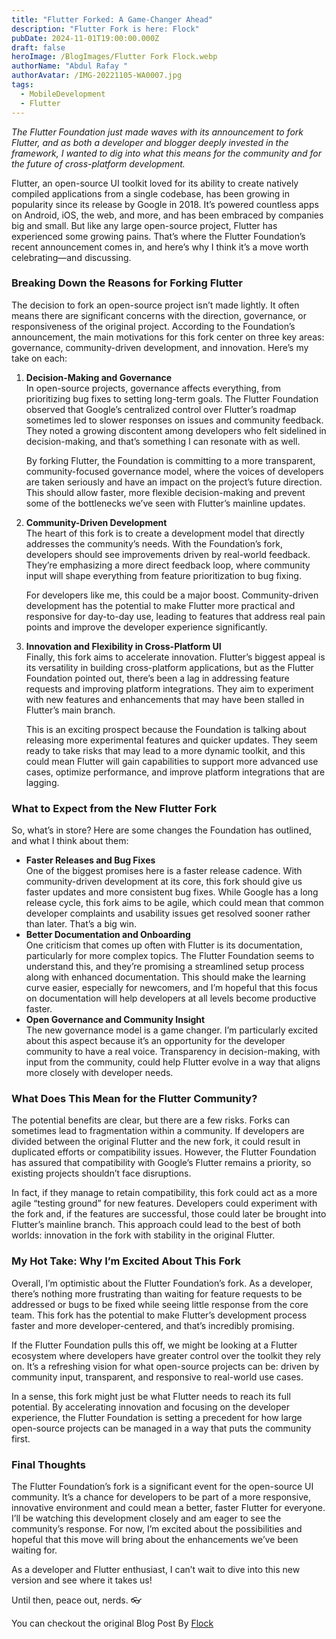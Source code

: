 ```yaml
---
title: "Flutter Forked: A Game-Changer Ahead"
description: "Flutter Fork is here: Flock"
pubDate: 2024-11-01T19:00:00.000Z
draft: false
heroImage: /BlogImages/Flutter Fork Flock.webp
authorName: "Abdul Rafay "
authorAvatar: /IMG-20221105-WA0007.jpg
tags:
  - MobileDevelopment
  - Flutter
---
```


_The Flutter Foundation just made waves with its announcement to fork Flutter, and as both a developer and blogger deeply invested in the framework, I wanted to dig into what this means for the community and for the future of cross-platform development._

Flutter, an open-source UI toolkit loved for its ability to create natively compiled applications from a single codebase, has been growing in popularity since its release by Google in 2018. It’s powered countless apps on Android, iOS, the web, and more, and has been embraced by companies big and small. But like any large open-source project, Flutter has experienced some growing pains. That’s where the Flutter Foundation’s recent announcement comes in, and here’s why I think it’s a move worth celebrating—and discussing.

### Breaking Down the Reasons for Forking Flutter

The decision to fork an open-source project isn’t made lightly. It often means there are significant concerns with the direction, governance, or responsiveness of the original project. According to the Foundation’s announcement, the main motivations for this fork center on three key areas: governance, community-driven development, and innovation. Here’s my take on each:

1. **Decision-Making and Governance**\
   In open-source projects, governance affects everything, from prioritizing bug fixes to setting long-term goals. The Flutter Foundation observed that Google’s centralized control over Flutter’s roadmap sometimes led to slower responses on issues and community feedback. They noted a growing discontent among developers who felt sidelined in decision-making, and that’s something I can resonate with as well.

   By forking Flutter, the Foundation is committing to a more transparent, community-focused governance model, where the voices of developers are taken seriously and have an impact on the project’s future direction. This should allow faster, more flexible decision-making and prevent some of the bottlenecks we’ve seen with Flutter’s mainline updates.

2. **Community-Driven Development**\
   The heart of this fork is to create a development model that directly addresses the community’s needs. With the Foundation’s fork, developers should see improvements driven by real-world feedback. They’re emphasizing a more direct feedback loop, where community input will shape everything from feature prioritization to bug fixing.

   For developers like me, this could be a major boost. Community-driven development has the potential to make Flutter more practical and responsive for day-to-day use, leading to features that address real pain points and improve the developer experience significantly.

3. **Innovation and Flexibility in Cross-Platform UI**\
   Finally, this fork aims to accelerate innovation. Flutter’s biggest appeal is its versatility in building cross-platform applications, but as the Flutter Foundation pointed out, there’s been a lag in addressing feature requests and improving platform integrations. They aim to experiment with new features and enhancements that may have been stalled in Flutter’s main branch.

   This is an exciting prospect because the Foundation is talking about releasing more experimental features and quicker updates. They seem ready to take risks that may lead to a more dynamic toolkit, and this could mean Flutter will gain capabilities to support more advanced use cases, optimize performance, and improve platform integrations that are lagging.

### What to Expect from the New Flutter Fork

So, what’s in store? Here are some changes the Foundation has outlined, and what I think about them:

- **Faster Releases and Bug Fixes**\
  One of the biggest promises here is a faster release cadence. With community-driven development at its core, this fork should give us faster updates and more consistent bug fixes. While Google has a long release cycle, this fork aims to be agile, which could mean that common developer complaints and usability issues get resolved sooner rather than later. That’s a big win.
- **Better Documentation and Onboarding**\
  One criticism that comes up often with Flutter is its documentation, particularly for more complex topics. The Flutter Foundation seems to understand this, and they’re promising a streamlined setup process along with enhanced documentation. This should make the learning curve easier, especially for newcomers, and I’m hopeful that this focus on documentation will help developers at all levels become productive faster.
- **Open Governance and Community Insight**\
  The new governance model is a game changer. I’m particularly excited about this aspect because it’s an opportunity for the developer community to have a real voice. Transparency in decision-making, with input from the community, could help Flutter evolve in a way that aligns more closely with developer needs.

### What Does This Mean for the Flutter Community?

The potential benefits are clear, but there are a few risks. Forks can sometimes lead to fragmentation within a community. If developers are divided between the original Flutter and the new fork, it could result in duplicated efforts or compatibility issues. However, the Flutter Foundation has assured that compatibility with Google’s Flutter remains a priority, so existing projects shouldn’t face disruptions.

In fact, if they manage to retain compatibility, this fork could act as a more agile “testing ground” for new features. Developers could experiment with the fork and, if the features are successful, those could later be brought into Flutter’s mainline branch. This approach could lead to the best of both worlds: innovation in the fork with stability in the original Flutter.

### My Hot Take: Why I’m Excited About This Fork

Overall, I’m optimistic about the Flutter Foundation’s fork. As a developer, there’s nothing more frustrating than waiting for feature requests to be addressed or bugs to be fixed while seeing little response from the core team. This fork has the potential to make Flutter’s development process faster and more developer-centered, and that’s incredibly promising.

If the Flutter Foundation pulls this off, we might be looking at a Flutter ecosystem where developers have greater control over the toolkit they rely on. It’s a refreshing vision for what open-source projects can be: driven by community input, transparent, and responsive to real-world use cases.

In a sense, this fork might just be what Flutter needs to reach its full potential. By accelerating innovation and focusing on the developer experience, the Flutter Foundation is setting a precedent for how large open-source projects can be managed in a way that puts the community first.

### Final Thoughts

The Flutter Foundation’s fork is a significant event for the open-source UI community. It’s a chance for developers to be part of a more responsive, innovative environment and could mean a better, faster Flutter for everyone. I’ll be watching this development closely and am eager to see the community’s response. For now, I’m excited about the possibilities and hopeful that this move will bring about the enhancements we’ve been waiting for.

As a developer and Flutter enthusiast, I can’t wait to dive into this new version and see where it takes us!

Until then, peace out, nerds. 👓

You can checkout the original Blog Post By [Flock](https://flutterfoundation.dev/blog/posts/we-are-forking-flutter-this-is-why/)
